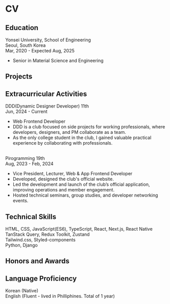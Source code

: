 
# CV

## Education

<div className="text-main">Yonsei University, School of Engineering</div>
<div className="flex gap-5">
  <div className="mt-2 flex items-center gap-2 text-sm">
    <LocationIcon />
    <span>Seoul, South Korea</span>
  </div>
  <div className="mt-2 flex items-center gap-2 text-sm">
    <CalendarIcon />
    <span>Mar, 2020 - Expected Aug, 2025</span>
  </div>
</div>

- Senior in Material Science and Engineering

## Projects

## Extracurricular Activities

<div className="text-main">DDD(Dynamic Designer Developer) 11th</div>
<div className="mt-2 flex items-center gap-2 text-sm">
  <CalendarIcon />
  <span>Jun, 2024 - Current</span>
</div>

- Web Frontend Developer
- DDD is a club focused on side projects for working professionals, where developers, designers, and PM collaborate as a team.
- As the only college student in the club, I gained valuable practical experience by collaborating with professionals.

<br />

<div className="text-main">Pirogramming 19th</div>
<div className="mt-2 flex items-center gap-2 text-sm">
  <CalendarIcon />
  <span>Aug, 2023 - Feb, 2024</span>
</div>

- Vice President, Lecturer, Web & App Frontend Developer
- Developed, designed the club's official website.
- Led the development and launch of the club’s official application, improving operations and member engagement.
- Hosted technical seminars, group studies, and developer networking events.

## Technical Skills

HTML, CSS, JavaScript(ES6), TypeScript, React, Next.js, React Native  
TanStack Query, Redux Toolkit, Zustand  
Tailwind.css, Styled-components  
Python, Django

## Honors and Awards

## Language Proficiency

Korean (Native)  
English (Fluent - lived in Philliphines. Total of 1 year)
